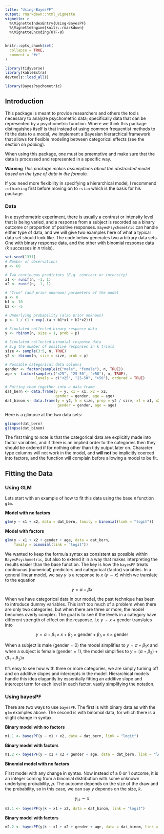 ```yaml
---
title: "Using-BayesPF"
output: rmarkdown::html_vignette
vignette: >
  %\VignetteIndexEntry{Using-BayesPF}
  %\VignetteEngine{knitr::rmarkdown}
  %\VignetteEncoding{UTF-8}
---
```


```r
knitr::opts_chunk$set(
  collapse = TRUE,
  comment = "#>"
)

library(tidyverse)
library(kableExtra)
devtools::load_all()
```

```r
library(BayesPsychometric)
```

## Introduction

This package is meant to provide researchers and others the tools necessary to analyze psychometric data; specifically data that can be represented by a psychometric function. Where we think this package distinguishes itself is that instead of using common frequentist methods to fit the data to a model, we implement a Bayesian hierarchical framework that allows for flexible modeling between categorical effects (see the section on *pooling*).

When using this package, one must be preemptive and make sure that the data is processed and represented in a specific way.

**Warning** *This package makes assumptions about the abstracted model based on the type of data in the formula.*

If you need more flexibility in specifying a hierarchical model, I recommend `rethinking` first before moving on to `rstan` which is the basis for his package.

### Data

In a psychometric experiment, there is usually a contrast or intensity level that is being varied, and a response from a subject is recorded as a binary outcome or proportion of positive responses. `BayesPsychometric` can handle either type of data, and we will give two examples here of what a typical data set should look like. The code below generates two arbitrary data sets. One with binary response data, and the other with binomial response data (*k* successes in *n* trials).

```r
set.seed(1331)
# Number of observations
n <- 60

# Two continuous predictors (E.g. contrast or intensity)
x1 <- runif(n, -1, 1)
x2 <- runif(n, -1, 1)

# "True" (and prior unknown) parameters of the model
a <- 0
b1 <- 10
b2 <- -5

# Underlying probability (also prior unknown)
p <- 1 / (1 + exp(-(a + b1*x1 + b2*x2)))

# Simulated collected binary response data
y <- rbinom(n, size = 1, prob = p)

# Simulated collected binomial response data
# E.g the number of positive responses in k trials
size <- sample(3:5, n, TRUE)
y2 <- rbinom(n, size = size, prob = p)

# Possible categorical data columns
gender <- factor(sample(c("male", "female"), n, TRUE))
age <- factor(sample(c("<25", "25-50", ">50"), n, TRUE), 
              levels = c("<25", "25-50", ">50"), ordered = TRUE)

# Putting them together into a data frame
dat_bern <- data.frame(y = y, x1 = x1, x2 = x2,
                       gender = gender, age = age)
dat_binom <- data.frame(y = y2, k = size, prop = y2 / size, x1 = x1, x2 = x2,
                        gender = gender, age = age)
```

Here is a glimpse at the two data sets:

```r
glimpse(dat_bern)
glimpse(dat_binom)
```

The first thing to note is that the categorical data are explicitly made into factor variables, and if there is an implied order to the categories then they should be ordered if for nothing other than tidy output later on. Character type columns will not work in the model, and **will not** be implicitly coerced into factors, and the function will complain before allowing a model to be fit.

## Fitting the Data

### Using GLM

Lets start with an example of how to fit this data using the base `R` function `glm`.

**Model with no factors**

```r
glm(y ~ x1 + x2, data = dat_bern, family = binomial(link = "logit"))
```

**Model with factors**

```r
glm(y ~ x1 + x2 + gender + age, data = dat_bern, 
    family = binomial(link = "logit"))
```

We wanted to keep the formula syntax as consistent as possible within `BayesPsychometric`, but also to extend it in a way that makes interpreting the results easier than the base function. The key is how the `bayesPF` treats continuous (numerical) predictors and categorical (factor) variables. In a general linear model, we say $y$ is a response to $x$ ($y \sim x$) which we translate to the equation

$$y = \alpha + \beta x$$

When we have categorical data in our model, the past technique has been to introduce dummy variables. This isn't too much of a problem when there are only two categories, but when there are three or more, the model becomes overly complex. The goal is to see if the levels in a category have different strength of effect on the response. I.e $y \sim x + \text{gender}$ translates into

$$y = \alpha + \beta_1 \times x + \beta_2 \times \text{gender} + \beta_3 \times x \times \text{gender}$$

When a subject is male ($\text{gender}=0$) the model simplifies to $y = \alpha + \beta_1 x$ and when a subject is female ($\text{gender}=1$), the model simplifies to $y = (\alpha + \beta_2) + (\beta_1 + \beta_3) x$

It's easy to see how with three or more categories, we are simply turning off and on additive slopes and intercepts in the model. Hierarchical models handle this idea elagantly by essentially fitting an additive slope and intercept term for each level in each factor, vastly simplifying the notation.

### Using bayesPF

There are two ways to use `bayesPF`. The first is with binary data as with the `glm` examples above. The second is with binomial data, for which there is a slight change in syntax.

**Binary model with no factors**

```r
m1.1 <- bayesPF(y ~ x1 + x2, data = dat_bern, link = "logit")
```

**Binary model with factors**

```r
m1.2 <- bayesPF(y ~ x1 + x2 + gender + age, data = dat_bern, link = "logit")
```

**Binomial model with no factors**

First model with any change in syntax. Now instead of a 0 or 1 outcome, it is an integer coming from a binomial distribution with some unknown underlying probability, $p$. The outcome depends on the size of the draw and the probability, so in this case, we can say $y$ depends on the size, $k$.

$$y_{|k} \sim x$$

```r
m2.1 <- bayesPF(y|k ~ x1 + x2, data = dat_binom, link = "logit")
```

**Binary model with factors**

```r
m2.2 <- bayesPF(y|k ~ x1 + x2 + gender + age, data = dat_binom, link = "logit")
```
